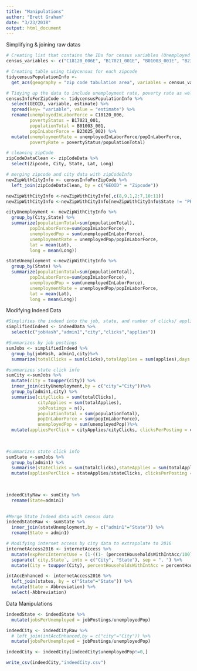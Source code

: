 ```yaml
---
title: "Manipulations"
author: "Brett Graham"
date: "3/23/2018"
output: html_document
---
```

Simplifying & joining raw datas
```r
# Creating list that contains the IDs for census variables (Unemployed in labor force, poverty status, population Total, pop In Labor Force)
census_variables <- c("C18120_006E", "B17021_001E", "B01003_001E", "B23025_002E")

# Creating table using tidycensus for each zipcode
tidycensusPopulationInfo <- 
  get_acs(geography = "zip code tabulation area", variables = census_variables) 
```
```r
# Tidying up the data to include unemployment rate, poverty rate as well as change column names to be more descriptive
censusInfoForZipCode <- tidycensusPopulationInfo %>%
  select(GEOID, variable, estimate) %>%
  spread(key= "variable", value = "estimate") %>%
  rename(unemployedInLaborForce = C18120_006, 
         povertyStatus = B17021_001, 
         populationTotal = B01003_001,
         popInLaborForce = B23025_002) %>% 
  mutate(unemploymentRate = unemployedInLaborForce/popInLaborForce,
         povertyRate = povertyStatus/populationTotal)
```

```r
# cleaning zipCode
zipCodeDataClean <- zipCodeData %>%
  select(Zipcode, City, State, Lat, Long)

# merging zipcode and city data with zipCodeInfo
newZipWithCityInfo <- censusInfoForZipCode %>%
  left_join(zipCodeDataClean, by = c("GEOID" = "Zipcode"))

newZipWithCityInfo <-newZipWithCityInfo[,c(8,9,1,2:7,10:11)]
newZipWithCityInfo <-newZipWithCityInfo[newZipWithCityInfo$State != "PR", ]
```

```r
cityUnemployment <- newZipWithCityInfo %>%
  group_by(City,State) %>%
  summarize(populationTotal=sum(populationTotal),
         popInLaborForce=sum(popInLaborForce),
         unemployedPop = sum(unemployedInLaborForce),
         unemploymentRate = unemployedPop/popInLaborForce,
         lat = mean(Lat),
         long = mean(Long))
```

```r
stateUnemployment <-newZipWithCityInfo %>%
  group_by(State) %>%
  summarize(populationTotal=sum(populationTotal),
         popInLaborForce=sum(popInLaborForce),
         unemployedPop = sum(unemployedInLaborForce),
         unemploymentRate = unemployedPop/popInLaborForce,
         lat = mean(Lat),
         long = mean(Long))
```

Modifying Indeed Data

```r
#Simplifies the indeed into the job, state, and number of clicks/ applications  
simplifiedIndeed <- indeedData %>%
  select(c("jobHash","admin1","city","clicks","applies"))
```

```r
#Summarizes by job postings
sumJobs <- simplifiedIndeed %>% 
  group_by(jobHash, admin1,city)%>%
  summarize(totalClicks = sum(clicks),totalApplies = sum(applies),days = n())
```

```r
#summarizes state click info
sumCity <-sumJobs %>%
  mutate(city = toupper(city)) %>%
  inner_join(cityUnemployment,by = c("city"="City"))%>%
  group_by(admin1,city) %>%
  summarise(cityClicks = sum(totalClicks),
            cityApplies = sum(totalApplies),
            jobPostings = n(),
            populationTotal = sum(populationTotal),
            popInLaborForce = sum(popInLaborForce),
            unemployedPop = sum(unemployedPop))%>%
  mutate(appliesPerClick = cityApplies/cityClicks, clicksPerPosting = cityClicks/jobPostings)
  
  
```

```r
#summarizes state click info
sumState <-sumJobs %>%
  group_by(admin1) %>%
  summarise(stateClicks = sum(totalClicks),stateApplies = sum(totalApplies),jobPostings = n()) %>%
  mutate(appliesPerClick = stateApplies/stateClicks, clicksPerPosting = stateClicks/jobPostings)
  
  
```

```r
indeedCityRaw <- sumCity %>%
  rename(State=admin1)
  
```

```r
#Merge State Indeed data with census data
indeedStateRaw <- sumState %>%
  inner_join(stateUnemployment,by = c("admin1"="State")) %>%
  rename(State = admin1)
```

```r
# Modifying internet access by city data to extrapolate to 2016
internetAccess2016 <- internetAccess %>%
  mutate(expPercInternetUse = (1-((1- (percentHouseholdsWithIntAcc/100))/2))) %>%
  separate(`city,State`, into = c("City", "State"), sep = ", ") %>%
  mutate(City = toupper(City), percentHouseholdsWithIntAcc = percentHouseholdsWithIntAcc/100)

intAccEnhanced <- internetAccess2016 %>%
  left_join(states, by = c("State"="State")) %>%
  mutate(State = Abbreviation) %>%
  select(-Abbreviation)
```


Data Manipulations
```r
indeedState <- indeedState %>%
  mutate(jobsPerUnemployed = jobPostings/unemployedPop)
```

```r
indeedCity <- indeedCityRaw %>%
  # left_join(intAccEnhanced,by = c("city"="City")) %>%
  mutate(jobsPerUnemployed = jobPostings/unemployedPop)

indeedCity <- indeedCity[indeedCity$unemployedPop!=0,]

```

```r
write_csv(indeedCity,"indeedCity.csv")
```




